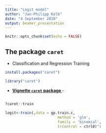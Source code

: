 ```yaml
---
title: "Logit model"
author: "Jan-Philipp Kolb"
date: "4 September 2018"
output: beamer_presentation
---
```


```r
knitr::opts_chunk$set(echo = FALSE)
```

## The package `caret`

- Classification and Regression Training

```r
install.packages("caret")
```

```r
library("caret")
```

- [**Vignette `caret` package **](https://cran.r-project.org/web/packages/caret/vignettes/caret.html) - 

## 

```r
?caret::train
```



```r
logit<-train(,data = gp.train.c,
                        method = 'glm',
                        family = 'binomial',
                        trControl = ctrl0)")
```


